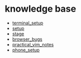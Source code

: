 = knowledge base =

*[[terminal_setup]]
*[[setup]]
*[[stage]]
*[[browser_bugs]]
*[[practical_vim_notes]]
*[[phone_setup]]
